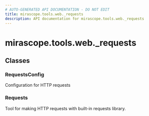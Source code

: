 ```yaml
---
# AUTO-GENERATED API DOCUMENTATION - DO NOT EDIT
title: mirascope.tools.web._requests
description: API documentation for mirascope.tools.web._requests
---
```


# mirascope.tools.web._requests

<ApiType type="Module" />

## Classes

### RequestsConfig

Configuration for HTTP requests

### Requests

Tool for making HTTP requests with built-in requests library.


